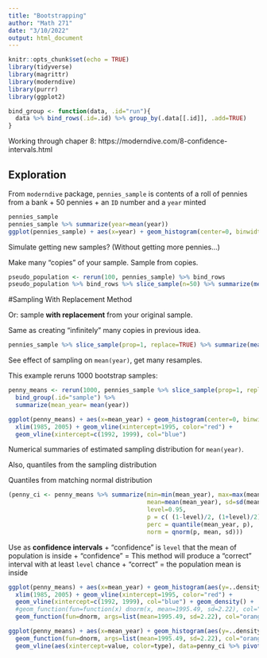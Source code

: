 ```yaml
---
title: "Bootstrapping"
author: "Math 271"
date: "3/10/2022"
output: html_document
---
```


```r
knitr::opts_chunk$set(echo = TRUE)
library(tidyverse)
library(magrittr)
library(moderndive)
library(purrr)
library(ggplot2)

```


```r
bind_group <- function(data, .id="run"){
  data %>% bind_rows(.id=.id) %>% group_by(.data[[.id]], .add=TRUE)
}
```

Working through chaper 8: https://moderndive.com/8-confidence-intervals.html

## Exploration

From `moderndive` package, `pennies_sample` is contents of a roll of pennies from a bank 
    + 50 pennies
    + an `ID` number and a `year` minted

```r
pennies_sample
pennies_sample %>% summarize(year=mean(year))
ggplot(pennies_sample) + aes(x=year) + geom_histogram(center=0, binwidth=5)
```

Simulate getting new samples? (Without getting more pennies...)

Make many "copies" of your sample. Sample from copies.

```r
pseudo_population <- rerun(100, pennies_sample) %>% bind_rows
pseudo_population %>% bind_rows %>% slice_sample(n=50) %>% summarize(mean(year))
```

#Sampling With Replacement Method 

Or: sample __with replacement__ from your original sample.

Same as creating "infinitely" many copies in previous idea.

```r
pennies_sample %>% slice_sample(prop=1, replace=TRUE) %>% summarize(mean(year))
```

See effect of sampling on `mean(year)`, get many resamples.

This example reruns 1000 bootstrap samples:

```r
penny_means <- rerun(1000, pennies_sample %>% slice_sample(prop=1, replace=TRUE)) %>% 
  bind_group(.id="sample") %>% 
  summarize(mean_year= mean(year))

ggplot(penny_means) + aes(x=mean_year) + geom_histogram(center=0, binwidth=1) + 
  xlim(1985, 2005) + geom_vline(xintercept=1995, color="red") + 
  geom_vline(xintercept=c(1992, 1999), col="blue")

```
Numerical summaries of estimated sampling distribution for `mean(year)`.

Also, quantiles from the sampling distribution

Quantiles from matching normal distribution

```r
(penny_ci <- penny_means %>% summarize(min=min(mean_year), max=max(mean_year), 
                                       mean=mean(mean_year), sd=sd(mean_year), 
                                       level=0.95, 
                                       p = c( (1-level)/2, (1+level)/2),
                                       perc = quantile(mean_year, p), 
                                       norm = qnorm(p, mean, sd)))
```
Use as __confidence intervals__ 
    + "confidence" is `level` that the mean of population is inside
    + "confidence" = This method will produce a "correct" interval  with at least `level` chance
    + "correct" = the population mean is inside

```r
ggplot(penny_means) + aes(x=mean_year) + geom_histogram(aes(y=..density..), center=0, binwidth=1) + 
  xlim(1985, 2005) + geom_vline(xintercept=1995, color="red") + 
  geom_vline(xintercept=c(1992, 1999), col="blue") + geom_density() + 
  #geom_function(fun=function(x) dnorm(x, mean=1995.49, sd=2.22), col="purple")
  geom_function(fun=dnorm, args=list(mean=1995.49, sd=2.22), col="orange")

ggplot(penny_means) + aes(x=mean_year) + geom_histogram(aes(y=..density..), center=0, binwidth=1) + 
  geom_function(fun=dnorm, args=list(mean=1995.49, sd=2.22), col="orange") + 
  geom_vline(aes(xintercept=value, color=type), data=penny_ci %>% pivot_longer(perc|norm, names_to="type"))

```

